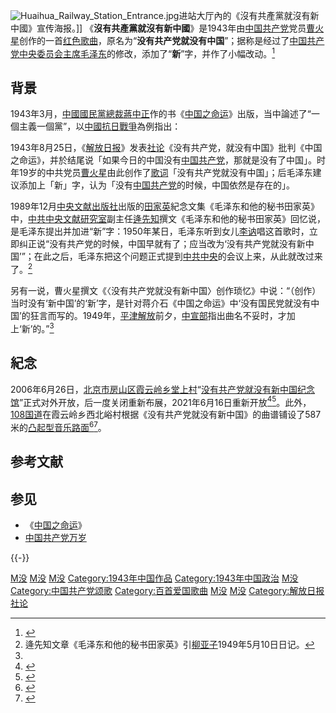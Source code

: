 {{For|同名电影|没有共产党就没有新中国 (电影)}}
[[File:Huaihua_Railway_Station_Entrance.jpg|thumb]]进站大厅內的《沒有共產黨就沒有新中國》宣传海报。]]
《'''沒有共產黨就沒有新中國'''》是1943年由[[中国共产党|中国共产党]]党员[[曹火星|曹火星]]创作的一首[[红色歌曲|红色歌曲]]，原名为“'''没有共产党就没有中国'''”；据称是经过了[[中国共产党中央委员会主席|中国共产党中央委员会主席]][[毛泽东|毛泽东]]的修改，添加了“'''新'''”字，并作了小幅改动。<ref name="曹火星 谱就经典薪火传">{{cite web|author=陈丽红|url=http://epaper.ynet.com/html/2014-09/30/content_88353.htm?div=-1|title=曹火星 谱就经典薪火传|publisher=《[[北京青年报|北京青年报]]》|date=2014年9月30日|accessdate=2014年10月2日|archive-url=https://web.archive.org/web/20141006094901/http://epaper.ynet.com/html/2014-09/30/content_88353.htm?div=-1|archive-date=2014年10月6日|dead-url=yes|quote=新中国成立后的一天，毛泽东在中南海听到女儿李讷唱“没有共产党就没有中国”，就提出来这个话不科学、不准确。因为中国已经有几千年的历史了，是先有中国，后来才有共产党。所以，应该在“中国”前面加一个‘新’字，即“没有共产党就没有新中国”，这样才符合历史事实。}}</ref>

==背景==
1943年3月，[[中國國民黨總裁|中國國民黨總裁]][[蔣中正|蔣中正]]作的书《[[中国之命运|中国之命运]]》出版，当中論述了“一個主義一個黨”，以[[中國抗日戰爭|中國抗日戰爭]]為例指出：
{{引用|抗戰的最高指揮原則，惟有[[三民主義|三民主義]]。抗戰的最高指導組織，惟有[[中國國民黨|中國國民黨]]。我們可以說：沒有三民主義，就沒有抗戰；沒有中國國民黨，就沒有革命。即任何黨派、任何力量，離開了三民主義與中國國民黨，決不能有助於抗戰、有利於民族的復興事業。這一點顯明的事實，是應該為全國國民、尤其是[[知識分子|知識分子]]所徹底認識的。}}

1943年8月25日，《[[解放日报|解放日报]]》发表[[社论|社论]]《没有共产党，就没有中国》批判《中国之命运》，并於结尾说「如果今日的中国没有[[中国共产党|中国共产党]]，那就是没有了中国」。时年19岁的中共党员[[曹火星|曹火星]]由此创作了[[歌词|歌词]]「没有共产党就没有中国」；后毛泽东建议添加上「新」字，认为「没有[[中国共产党|中国共产党]]的时候，中国依然是存在的」。

1989年12月[[中央文献出版社|中央文献出版社]]出版的[[田家英|田家英]]紀念文集《毛泽东和他的秘书田家英》中，[[中共中央文献研究室|中共中央文献研究室]]副主任[[逄先知|逄先知]]撰文《毛泽东和他的秘书田家英》回忆说，是毛泽东提出并加进“新”字：1950年某日，毛泽东听到女儿[[李讷|李讷]]唱这首歌时，立即纠正说“没有共产党的时候，中国早就有了；应当改为‘没有共产党就没有新中国’”；在此之后，毛泽东把这个问题正式提到[[中共中央|中共中央]]的会议上来，从此就改过来了。<ref>逄先知文章《毛泽东和他的秘书田家英》引[[柳亚子|柳亚子]]1949年5月10日日记。</ref>

另有一说，曹火星撰文《〈没有共产党就没有新中国〉创作琐忆》中说：“（创作）当时没有‘新中国’的‘新’字，是针对蒋介石《中国之命运》中‘没有国民党就没有中国’的狂言而写的。1949年，[[平津战役|平津解放]]前夕，[[中共中央宣传部|中宣部]]指出曲名不妥时，才加上‘新’的。”<ref name="曹火星 谱就经典薪火传" />

==紀念==
2006年6月26日，[[北京市|北京市]][[房山区|房山区]][[霞云岭乡|霞云岭乡]][[堂上村|堂上村]]“[[没有共产党就没有新中国纪念馆|没有共产党就没有新中国纪念馆]]”正式对外开放，后一度关闭重新布展，2021年6月16日重新开放<ref>{{cite news|url=http://www.beijing.gov.cn/renwen/whrl/rdtj/202106/t20210603_2404876.html|title=“没有共产党就没有新中国”纪念馆预计2021年6月重开|work=[[北京日报|北京日报]]|date=2021-06-03|accessdate=2021-06-03|archive-date=2021-06-03|archive-url=https://web.archive.org/web/20210603132338/http://www.beijing.gov.cn/renwen/whrl/rdtj/202106/t20210603_2404876.html|dead-url=no}}</ref><ref>{{Cite web|url=http://www.bj.xinhuanet.com/2021-06/17/c_1127570118.htm|title=没有共产党就没有新中国纪念馆全新亮相|website=新华网|access-date=2021-07-08|archive-date=2021-07-27|archive-url=https://web.archive.org/web/20210727133554/https://player.v.news.cn/api/v1/getPlayPage?uuid=1_1a20e72966714fc295a9d816818dc691&src=https%3A%2F%2Fvodpub1.v.news.cn%2Fyhfb-original%2F20210616%2F233353a6-c415-4b04-93cc-5fb7132ef737.mp4&playType=0|dead-url=no}}</ref>。此外，[[108国道|108国道]]在霞云岭乡西北峪村根据《没有共产党就没有新中国》的曲谱铺设了587米的[[音樂道路|凸起型音乐路面]]<ref>{{cite news|url=https://ie.bjd.com.cn/5b165687a010550e5ddc0e6a/contentApp/5b16573ae4b02a9fe2d558f9/AP60d94a2de4b03b885431e7ae?isshare=1|title=“没有共产党就没有新中国”！北京房山有条路，会“唱”这首歌|publisher=北京日报客户端|date=2021-06-28|accessdate=2022-06-15}}</ref><ref>{{cite news|url=https://t.ynet.cn/baijia/31566230.html|title=壹现场丨会“唱”红歌的马路火遍全网 背后的故事你知道吗？|work=[[北京青年报|北京青年报]]|date=2021-10-13|accessdate=2022-06-15}}</ref>。

== 参考文献 ==
{{Reflist}}

== 参见 ==
* 《[[中国之命运|中国之命运]]》
* [[中国共产党万岁|中国共产党万岁]]

{{-}}
{{大型音乐舞蹈史诗《东方红》歌曲|cat|M}}
{{中宣部推荐100首爱国歌曲}}
{{放歌九十年}}
[[Category:中国共产党政治口号|M没]]
[[Category:中华人民共和国政治口号|M没]]
[[Category:1943年歌曲|M没]]
[[Category:1943年中国作品|Category:1943年中国作品]]
[[Category:1943年中国政治|Category:1943年中国政治]]
[[Category:1940年代中国歌曲作品|M没]]
[[Category:中国共产党颂歌|Category:中国共产党颂歌]]
[[Category:百首爱国歌曲|Category:百首爱国歌曲]]
[[Category:电影主题曲|M没]]
[[Category:红色歌曲|M没]]
[[Category:解放日报社论|Category:解放日报社论]]